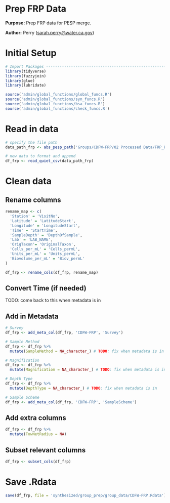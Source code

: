 # Prep FRP Data

**Purpose:** Prep FRP data for PESP merge.

**Author:** Perry ([sarah.perry\@water.ca.gov](mailto:sarah.perry@water.ca.gov){.email})

# Initial Setup
```r
# Import Packages ---------------------------------------------------------
library(tidyverse)
library(fuzzyjoin)
library(glue)
library(lubridate)

source('admin/global_functions/global_funcs.R')
source('admin/global_functions/syn_funcs.R')
source('admin/global_functions/bsa_funcs.R')
source('admin/global_functions/check_funcs.R')
```

# Read in data
```r
# specify the file path
data_path_frp <- abs_pesp_path('Groups/CDFW-FRP/02 Processed Data/FRP_PESP_updated.csv')

# new data to format and append
df_frp <- read_quiet_csv(data_path_frp)
```

# Clean data

## Rename columns
```r
rename_map <- c(
  'Station' = 'VisitNo',
  'Latitude' = 'LatitudeStart',
  'Longitude' = 'LongitudeStart',
  'Time' = 'StartTime',
  'SampleDepth' = 'DepthOfSample',
  'Lab' = 'LAB_NAME',
  'OrigTaxon'= 'OriginalTaxon',
  'Cells_per_mL' = 'Cells_permL',
  'Units_per_mL' = 'Units_permL',
  'Biovolume_per_mL' = 'Biov_permL'
)

df_frp <- rename_cols(df_frp, rename_map)
```

## Convert Time (if needed)
TODO: come back to this when metadata is in

## Add in Metadata
```r
# Survey
df_frp <- add_meta_col(df_frp, 'CDFW-FRP', 'Survey')

# Sample Method
df_frp <- df_frp %>%
  mutate(SampleMethod = NA_character_) # TODO: fix when metadata is in

# Magnification
df_frp <- df_frp %>%
  mutate(Magnification = NA_character_) # TODO: fix when metadata is in

# Depth Type
df_frp <- df_frp %>%
  mutate(DepthType = NA_character_) # TODO: fix when metadata is in

# Sample Scheme
df_frp <- add_meta_col(df_frp, 'CDFW-FRP', 'SampleScheme')
```

## Add extra columns
```r
df_frp <- df_frp %>% 
  mutate(TowNetRadius = NA)
```


## Subset relevant columns
```r
df_frp <- subset_cols(df_frp)
```

# Save .Rdata
```r
save(df_frp, file = 'synthesized/group_prep/group_data/CDFW-FRP.Rdata')
```

